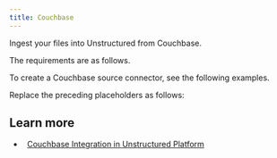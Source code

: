 ```yaml
---
title: Couchbase
---
```



<FirstTimeAPISourceConnector />

Ingest your files into Unstructured from Couchbase.

The requirements are as follows.


<CouchbasePrerequisites />

To create a Couchbase source connector, see the following examples.


<CodeGroup>
    <CouchbaseSDK />
    <CouchbaseAPIRESTCreate />
</CodeGroup>

Replace the preceding placeholders as follows:


<CouchbaseAPIPlaceholders />

## Learn more

- <Icon icon="blog" />&nbsp;&nbsp;[Couchbase Integration in Unstructured Platform](https://unstructured.io/blog/couchbase-integration-in-unstructured-platform)